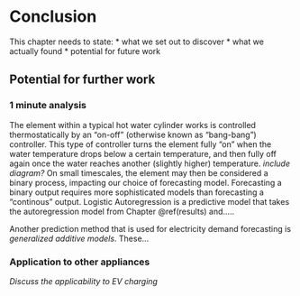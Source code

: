 # Conclusion {#conclusion}

This chapter needs to state:
* what we set out to discover
* what we actually found
* potential for future work

## Potential for further work 

### 1 minute analysis
The element within a typical hot water cylinder works is controlled thermostatically by an "on-off" (otherwise known as "bang-bang") controller. This type of controller turns the element fully "on" when the water temperature drops below a certain temperature, and then fully off again once the water reaches another (slightly higher) temperature. _include diagram?_
On small timescales, the element may then be considered a binary process, impacting our choice of forecasting model. Forecasting a binary output requires more sophisticated models than forecasting a "continous" output. 
Logistic Autoregression is a predictive model that takes the autoregression model from Chapter \@ref(results) and.....

Another prediction method that is used for electricity demand forecasting is _generalized additive models_. These...

### Application to other appliances

_Discuss the applicability to EV charging_

<!--
Despite the reasonable forecasting accuracy of the vector autoregression method above, the model diverges from physical reality in two crucial ways. First, the model is fitted using ordinary least squares, with no regard for maintaining the forcasted demand to be greater than zero.

In addition, vector autoregression assumes continuity of the process. While the half-hour data (being actually 30 minute averages of 1 minute data) appears roughly continuous, the 1 minute data shows the element is essentially a discrete process, with the element either being fully on or fully off.
-->

